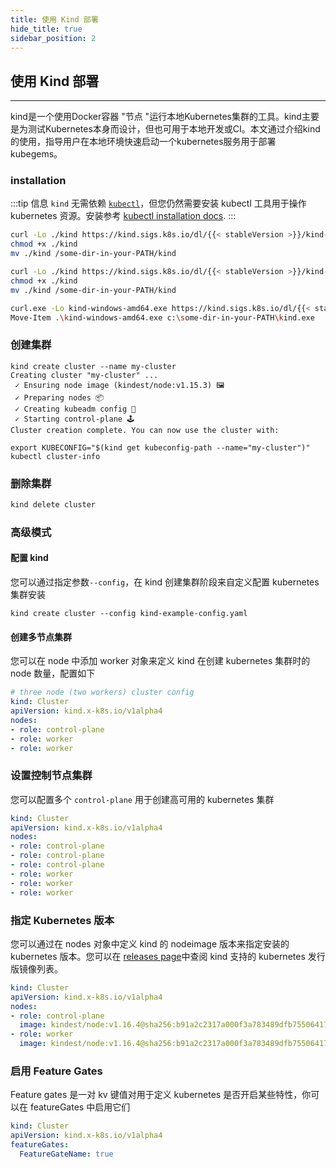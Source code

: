 ```yaml
---
title: 使用 Kind 部署
hide_title: true
sidebar_position: 2
---
```



## 使用 Kind 部署

---

kind是一个使用Docker容器 "节点 "运行本地Kubernetes集群的工具。kind主要是为测试Kubernetes本身而设计，但也可用于本地开发或CI。本文通过介绍kind的使用，指导用户在本地环境快速启动一个kubernetes服务用于部署 kubegems。

### installation

:::tip 信息
`kind` 无需依赖 [`kubectl`](https://kubernetes.io/docs/reference/kubectl/overview/)，但您仍然需要安装 kubectl 工具用于操作 kubernetes 资源。安装参考 [kubectl installation docs](https://kubernetes.io/docs/tasks/tools/install-kubectl/).
:::

<Tabs >
  <TabItem value="linux" label="使用 Linux 安装" default>

```bash
curl -Lo ./kind https://kind.sigs.k8s.io/dl/{{< stableVersion >}}/kind-linux-amd64
chmod +x ./kind
mv ./kind /some-dir-in-your-PATH/kind
```
  </TabItem>
  <TabItem value="mac" label="使用 MacOS 安装" default>

```bash
curl -Lo ./kind https://kind.sigs.k8s.io/dl/{{< stableVersion >}}/kind-darwin-amd64
chmod +x ./kind
mv ./kind /some-dir-in-your-PATH/kind
```
  </TabItem>
  <TabItem value="windows" label="使用 Windows 安装" default>

```bash
curl.exe -Lo kind-windows-amd64.exe https://kind.sigs.k8s.io/dl/{{< stableVersion >}}/kind-windows-amd64
Move-Item .\kind-windows-amd64.exe c:\some-dir-in-your-PATH\kind.exe
```
  </TabItem>
</Tabs >


### 创建集群
```
kind create cluster --name my-cluster
Creating cluster "my-cluster" ...
 ✓ Ensuring node image (kindest/node:v1.15.3) 🖼
 ✓ Preparing nodes 📦
 ✓ Creating kubeadm config 📜
 ✓ Starting control-plane 🕹️
Cluster creation complete. You can now use the cluster with:

export KUBECONFIG="$(kind get kubeconfig-path --name="my-cluster")"
kubectl cluster-info
```

### 删除集群

```bash
kind delete cluster
```

### 高级模式


#### 配置 kind

您可以通过指定参数`--config`，在 kind 创建集群阶段来自定义配置 kubernetes 集群安装

```
kind create cluster --config kind-example-config.yaml
```

#### 创建多节点集群

您可以在 node 中添加 worker 对象来定义 kind 在创建 kubernetes 集群时的node 数量，配置如下

```yaml
# three node (two workers) cluster config
kind: Cluster
apiVersion: kind.x-k8s.io/v1alpha4
nodes:
- role: control-plane
- role: worker
- role: worker
```

### 设置控制节点集群

您可以配置多个 `control-plane` 用于创建高可用的 kubernetes 集群

```yaml
kind: Cluster
apiVersion: kind.x-k8s.io/v1alpha4
nodes:
- role: control-plane
- role: control-plane
- role: control-plane
- role: worker
- role: worker
- role: worker
```

### 指定 Kubernetes 版本

您可以通过在 nodes 对象中定义 kind 的 nodeimage 版本来指定安装的 kubernetes 版本。您可以在 [releases page](https://github.com/kubernetes-sigs/kind/releases)中查阅 kind 支持的 kubernetes 发行版镜像列表。

```yaml
kind: Cluster
apiVersion: kind.x-k8s.io/v1alpha4
nodes:
- role: control-plane
  image: kindest/node:v1.16.4@sha256:b91a2c2317a000f3a783489dfb755064177dbc3a0b2f4147d50f04825d016f55
- role: worker
  image: kindest/node:v1.16.4@sha256:b91a2c2317a000f3a783489dfb755064177dbc3a0b2f4147d50f04825d016f55
```

###  启用 Feature Gates 

Feature gates 是一对 kv 键值对用于定义 kubernetes 是否开启某些特性，你可以在 featureGates 中启用它们

```yaml
kind: Cluster
apiVersion: kind.x-k8s.io/v1alpha4
featureGates:
  FeatureGateName: true
```